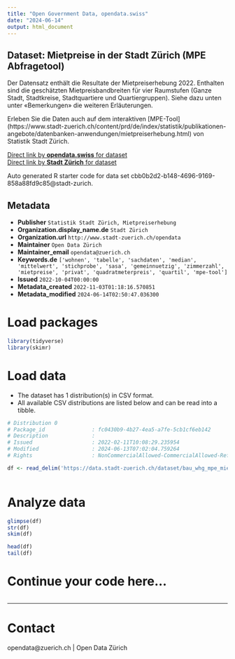 ```yaml
---
title: "Open Government Data, opendata.swiss"
date: "2024-06-14"
output: html_document
---
```


## Dataset: Mietpreise in der Stadt Zürich (MPE Abfragetool)

Der Datensatz enthält die Resultate der Mietpreiserhebung 2022. Enthalten sind die geschätzten Mietpreisbandbreiten für vier Raumstufen (Ganze Stadt, Stadtkreise, Stadtquartiere und Quartiergruppen). Siehe dazu unten unter «Bemerkungen» die weiteren Erläuterungen. 

Erleben Sie die Daten auch auf dem interaktiven [MPE-Tool] (https://www.stadt-zuerich.ch/content/prd/de/index/statistik/publikationen-angebote/datenbanken-anwendungen/mietpreiserhebung.html) von Statistik Stadt Zürich.

[Direct link by **opendata.swiss** for dataset](https://opendata.swiss/de/dataset/mietpreise-in-der-stadt-zurich-2022)<br>
[Direct link by **Stadt Zürich** for dataset](https://data.stadt-zuerich.ch/dataset/bau_whg_mpe_mietpreis_raum_zizahl_gn_jahr_od5161)

Auto generated R starter code for data set cbb0b2d2-b148-4696-9169-858a88fd9c85@stadt-zurich.

## Metadata

- **Publisher** `Statistik Stadt Zürich, Mietpreiserhebung`
- **Organization.display_name.de** `Stadt Zürich`
- **Organization.url** `http://www.stadt-zuerich.ch/opendata`
- **Maintainer** `Open Data Zürich`
- **Maintainer_email** `opendata@zuerich.ch`
- **Keywords.de** `['wohnen', 'tabelle', 'sachdaten', 'median', 'mittelwert', 'stichprobe', 'sasa', 'gemeinnuetzig', 'zimmerzahl', 'mietpreise', 'privat', 'quadratmeterpreis', 'quartil', 'mpe-tool']`
- **Issued** `2022-10-04T00:00:00`
- **Metadata_created** `2022-11-03T01:18:16.570851`
- **Metadata_modified** `2024-06-14T02:50:47.036300`


# Load packages

```r

library(tidyverse)
library(skimr)

```

# Load data

-   The dataset has 1 distribution(s) in CSV format.
-   All available CSV distributions are listed below and can be read into a tibble.

```r

# Distribution 0
# Package_id               : fc0430b9-4b27-4ea5-a7fe-5cb1cf6eb142
# Description              : 
# Issued                   : 2022-02-11T10:08:29.235954
# Modified                 : 2024-06-13T07:02:04.759264
# Rights                   : NonCommercialAllowed-CommercialAllowed-ReferenceNotRequired

df <- read_delim('https://data.stadt-zuerich.ch/dataset/bau_whg_mpe_mietpreis_raum_zizahl_gn_jahr_od5161/download/BAU516OD5161.csv')



```

# Analyze data

```r

glimpse(df)
str(df)
skim(df)

head(df)
tail(df)

```

# Continue your code here...

```r

```

------------------------------------------------------------------------

# Contact

opendata@zuerich.ch | Open Data Zürich

